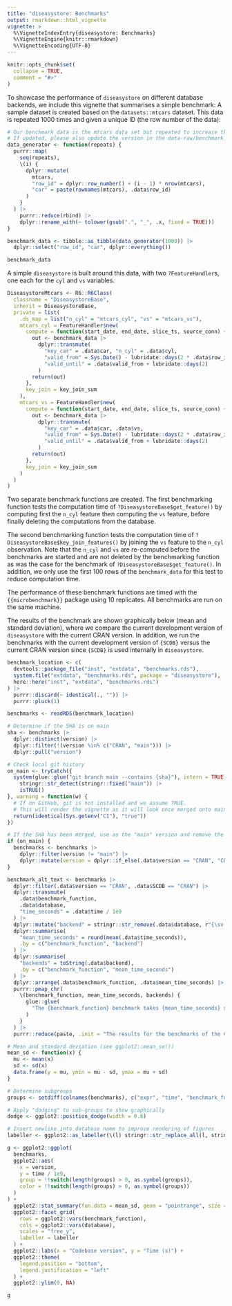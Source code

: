 ```yaml
---
title: "diseasystore: Benchmarks"
output: rmarkdown::html_vignette
vignette: >
  %\VignetteIndexEntry{diseasystore: Benchmarks}
  %\VignetteEngine{knitr::rmarkdown}
  %\VignetteEncoding{UTF-8}
---
```


```r
knitr::opts_chunk$set(
  collapse = TRUE,
  comment = "#>"
)
```

To showcase the performance of `diseasystore` on different database backends, we include this vignette that summarises
a simple benchmark:
A sample dataset is created based on the `datasets::mtcars` dataset. This data is repeated 1000 times and given a unique
ID (the row number of the data):

```r
# Our benchmark data is the mtcars data set but repeated to increase the data size
# If updated, please also update the version in the data-raw/benchmark.R
data_generator <- function(repeats) {
  purrr::map(
    seq(repeats),
    \(i) {
      dplyr::mutate(
        mtcars,
        "row_id" = dplyr::row_number() + (i - 1) * nrow(mtcars),
        "car" = paste(rownames(mtcars), .data$row_id)
      )
    }
  ) |>
    purrr::reduce(rbind) |>
    dplyr::rename_with(~ tolower(gsub(".", "_", .x, fixed = TRUE)))
}

benchmark_data <- tibble::as_tibble(data_generator(1000)) |>
  dplyr::select("row_id", "car", dplyr::everything())
```

```r
benchmark_data
```

A simple `diseasystore` is built around this data, with two `?FeatureHandler`s, one each for the `cyl` and `vs`
variables.
```r
DiseasystoreMtcars <- R6::R6Class(
  classname = "DiseasystoreBase",
  inherit = DiseasystoreBase,
  private = list(
    .ds_map = list("n_cyl" = "mtcars_cyl", "vs" = "mtcars_vs"),
    mtcars_cyl = FeatureHandler$new(
      compute = function(start_date, end_date, slice_ts, source_conn) {
        out <- benchmark_data |>
          dplyr::transmute(
            "key_car" = .data$car, "n_cyl" = .data$cyl,
            "valid_from" = Sys.Date() - lubridate::days(2 * .data$row_id - 1),
            "valid_until" = .data$valid_from + lubridate::days(2)
          )
        return(out)
      },
      key_join = key_join_sum
    ),
    mtcars_vs = FeatureHandler$new(
      compute = function(start_date, end_date, slice_ts, source_conn) {
        out <- benchmark_data |>
          dplyr::transmute(
            "key_car" = .data$car, .data$vs,
            "valid_from" = Sys.Date() - lubridate::days(2 * .data$row_id),
            "valid_until" = .data$valid_from + lubridate::days(2)
          )
        return(out)
      },
      key_join = key_join_sum
    )
  )
)
```

Two separate benchmark functions are created.
The first benchmarking function tests the computation time of `?DiseasystoreBase$get_feature()` by computing first the `n_cyl` feature
then computing the `vs` feature, before finally deleting the computations from the database.

The second benchmarking function tests the computation time of `?DiseasystoreBase$key_join_features()` by joining the `vs` feature to the
`n_cyl` observation. Note that the `n_cyl` and `vs` are re-computed before the benchmarks are started and are not
deleted by the benchmarking function as was the case for the benchmark of `?DiseasystoreBase$get_feature()`. In addition, we only use
the first 100 rows of the `benchmark_data` for this test to reduce computation time.

The performance of these benchmark functions are timed with the `{{microbenchmark}}` package using 10 replicates.
All benchmarks are run on the same machine.

The results of the benchmark are shown graphically below (mean and standard deviation), where we compare the current
development version of `diseasystore` with the current CRAN version. In addition, we run the benchmarks with the
current development version of `{SCDB}` versus the current CRAN version since `{SCDB}` is used internally in `diseasystore`.

```r
benchmark_location <- c(
  devtools::package_file("inst", "extdata", "benchmarks.rds"),
  system.file("extdata", "benchmarks.rds", package = "diseasystore"),
  here::here("inst", "extdata", "benchmarks.rds")
) |>
  purrr::discard(~ identical(., "")) |>
  purrr::pluck(1)

benchmarks <- readRDS(benchmark_location)

# Determine if the SHA is on main
sha <- benchmarks |>
  dplyr::distinct(version) |>
  dplyr::filter(!(version %in% c("CRAN", "main"))) |>
  dplyr::pull("version")

# Check local git history
on_main <- tryCatch({
  system(glue::glue("git branch main --contains {sha}"), intern = TRUE) |>
    stringr::str_detect(stringr::fixed("main")) |>
    isTRUE()
}, warning = function(w) {
  # If on GitHub, git is not installed and we assume TRUE.
  # This will render the vignette as it will look once merged onto main.
  return(identical(Sys.getenv("CI"), "true"))
})

# If the SHA has been merged, use as the "main" version and remove the other, older, main version
if (on_main) {
  benchmarks <- benchmarks |>
    dplyr::filter(version != "main") |>
    dplyr::mutate(version = dplyr::if_else(.data$version == "CRAN", "CRAN", "development"))
}
```

```r
benchmark_alt_text <- benchmarks |>
  dplyr::filter(.data$version == "CRAN", .data$SCDB == "CRAN") |>
  dplyr::transmute(
    .data$benchmark_function,
    .data$database,
    "time_seconds" = .data$time / 1e9
  ) |>
  dplyr::mutate("backend" = stringr::str_remove(.data$database, r"{\sv[\w+\.]+$}")) |>
  dplyr::summarise(
    "mean_time_seconds" = round(mean(.data$time_seconds)),
    .by = c("benchmark_function", "backend")
  ) |>
  dplyr::summarise(
    "backends" = toString(.data$backend),
    .by = c("benchmark_function", "mean_time_seconds")
  ) |>
  dplyr::arrange(.data$benchmark_function, .data$mean_time_seconds) |>
  purrr::pmap_chr(
    \(benchmark_function, mean_time_seconds, backends) {
      glue::glue(
        "The {benchmark_function} benchmark takes {mean_time_seconds} seconds to run on the {backends} backends."
      )
    }
  ) |>
  purrr::reduce(paste, .init = "The results for the benchmarks of the CRAN versions are as follows:")
```

```r
# Mean and standard deviation (see ggplot2::mean_se())
mean_sd <- function(x) {
  mu <- mean(x)
  sd <- sd(x)
  data.frame(y = mu, ymin = mu - sd, ymax = mu + sd)
}

# Determine subgroups
groups <- setdiff(colnames(benchmarks), c("expr", "time", "benchmark_function", "database", "version", "n"))

# Apply "dodging" to sub-groups to show graphically
dodge <- ggplot2::position_dodge(width = 0.6)

# Insert newline into database name to improve rendering of figures
labeller <- ggplot2::as_labeller(\(l) stringr::str_replace_all(l, stringr::fixed(" v"), "\nv"))

g <- ggplot2::ggplot(
  benchmarks,
  ggplot2::aes(
    x = version,
    y = time / 1e9,
    group = !!switch(length(groups) > 0, as.symbol(groups)),
    color = !!switch(length(groups) > 0, as.symbol(groups))
  )
) +
  ggplot2::stat_summary(fun.data = mean_sd, geom = "pointrange", size = 0.5, linewidth = 1, position = dodge) +
  ggplot2::facet_grid(
    rows = ggplot2::vars(benchmark_function),
    cols = ggplot2::vars(database),
    scales = "free_y",
    labeller = labeller
  ) +
  ggplot2::labs(x = "Codebase version", y = "Time (s)") +
  ggplot2::theme(
    legend.position = "bottom",
    legend.justification = "left"
  ) +
  ggplot2::ylim(0, NA)

g
```
